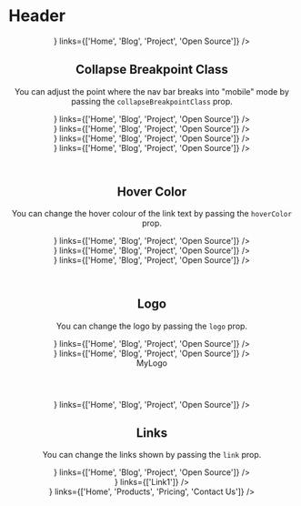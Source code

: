 


<Meta title="Header" component={Header} />

# Header

<Props of={Header} />

<Preview>
  <Story name="Basic">
    <Header
      logo={<div className="flex items-center">
              <Logo accent="blue-500" text="Haseeb" />
            </div>}
      links={['Home', 'Blog', 'Project', 'Open Source']}
    />
  </Story>
</Preview>

## Collapse Breakpoint Class

You can adjust the point where the nav bar breaks into "mobile" mode by passing the `collapseBreakpointClass` prop.

<Preview>
  <Story name="Collapse Breakpoint Class">
    <div>
      <Header
        collapseBreakpointClass="sm"
        logo={<Logo text="Haseeb" />}
        links={['Home', 'Blog', 'Project', 'Open Source']}
      />
      <Header
        collapseBreakpointClass="md"
        logo={<Logo text="Haseeb" />}
        links={['Home', 'Blog', 'Project', 'Open Source']}
      />
      <Header
        collapseBreakpointClass="lg"
        logo={<Logo a text="Haseeb" />}
        links={['Home', 'Blog', 'Project', 'Open Source']}
      />
      <Header
        collapseBreakpointClass="xl"
        logo={<Logo text="Haseeb" />}
        links={['Home', 'Blog', 'Project', 'Open Source']}
      />
    </div>
  </Story>
</Preview>

## Hover Color

You can change the hover colour of the link text by passing the `hoverColor` prop.

<Preview>
  <Story name="Hover Colour">
    <div>
      <Header
        collapseBreakpointClass="md"
        hoverColor="gray-500"
        logo={<Logo text="Haseeb" />}
        links={['Home', 'Blog', 'Project', 'Open Source']}
      />
      <Header
        collapseBreakpointClass="md"
        hoverColor="purple-500"
        logo={<Logo text="Haseeb" />}
        links={['Home', 'Blog', 'Project', 'Open Source']}
      />
      <Header
        collapseBreakpointClass="md"
        hoverColor="green-500"
        logo={<Logo text="Haseeb" />}
        links={['Home', 'Blog', 'Project', 'Open Source']}
      />
    </div>
  </Story>
</Preview>

## Logo

You can change the logo by passing the `logo` prop.

<Preview>
  <Story name="Left Logo">
    <div>
      <Header
        logo={<Logo text="Haseeb" />}
        links={['Home', 'Blog', 'Project', 'Open Source']}
      />
      <Header
        logo={<img src="https://placehold.it/350x150" alt="My CDN placeholder" />}
        links={['Home', 'Blog', 'Project', 'Open Source']}
      />
      <Header
        logo={<div className="text-gray-500">MyLogo</div>}
        links={['Home', 'Blog', 'Project', 'Open Source']}
      />
    </div>
  </Story>
</Preview>

## Links

You can change the links shown by passing the `link` prop.

<Preview>
  <Story name="Links">
    <div>
      <Header
        logo={<Logo text="Haseeb" />}
        links={['Home', 'Blog', 'Project', 'Open Source']}
      />
      <Header
        logo={<Logo text="Haseeb" />}
        links={['Link1']}
      />
      <Header
        logo={<Logo text="Haseeb" />}
        links={['Home', 'Products', 'Pricing', 'Contact Us']}
      />
    </div>
  </Story>
</Preview>